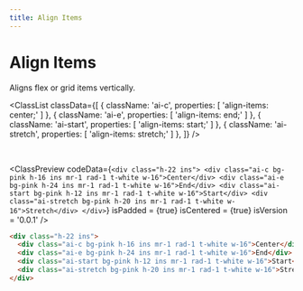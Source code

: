 ```yaml
---
title: Align Items
---
```



# Align Items

Aligns flex or grid items vertically.

<ClassList
  classData={[
    {
      className: 'ai-c',
      properties: [
        'align-items: center;'
      ]
    },
    {
      className: 'ai-e',
      properties: [
        'align-items: end;'
      ]
    },
    {
      className: 'ai-start',
      properties: [
        'align-items: start;'
      ]
    },
    {
      className: 'ai-stretch',
      properties: [
        'align-items: stretch;'
      ]
    },
  ]}
/>

<br />

<ClassPreview
  codeData={`
    <div class="h-22 ins">
        <div class="ai-c bg-pink h-16 ins mr-1 rad-1 t-white w-16">Center</div>
        <div class="ai-e bg-pink h-24 ins mr-1 rad-1 t-white w-16">End</div>
        <div class="ai-start bg-pink h-12 ins mr-1 rad-1 t-white w-16">Start</div>
        <div class="ai-stretch bg-pink h-20 ins mr-1 rad-1 t-white w-16">Stretch</div>
    </div>
  `}
  isPadded = {true}
  isCentered = {true}
  isVersion = '0.0.1'
/>

```html
<div class="h-22 ins">
  <div class="ai-c bg-pink h-16 ins mr-1 rad-1 t-white w-16">Center</div>
  <div class="ai-e bg-pink h-24 ins mr-1 rad-1 t-white w-16">End</div>
  <div class="ai-start bg-pink h-12 ins mr-1 rad-1 t-white w-16">Start</div>
  <div class="ai-stretch bg-pink h-20 ins mr-1 rad-1 t-white w-16">Stretch</div>
</div>
```